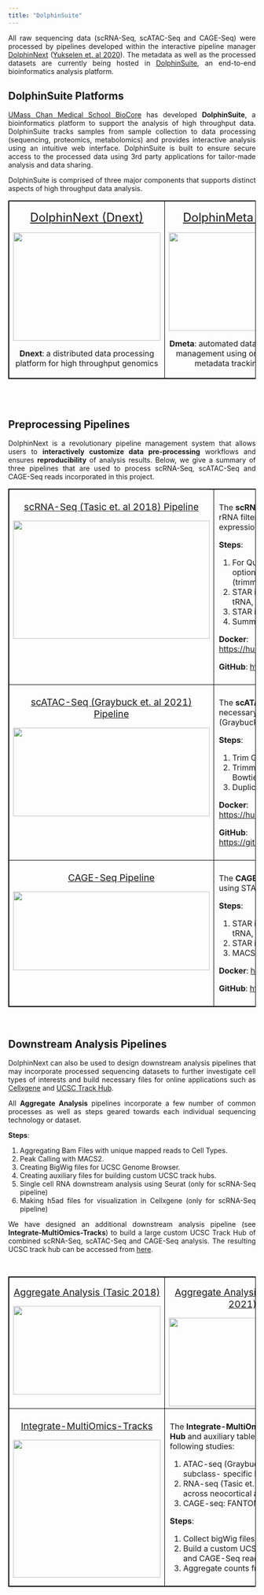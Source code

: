 ```yaml
---
title: "DolphinSuite"
---
```


<style>
table, th, td {
  border: 1px solid black;
  border-collapse: collapse;
}
body {
text-align: justify}
</style>

All raw sequencing data (scRNA-Seq, scATAC-Seq and CAGE-Seq) were processed by pipelines developed within the interactive pipeline manager [DolphinNext](./dolphinsuite.html) ([Yukselen et. al 2020](https://bmcgenomics.biomedcentral.com/articles/10.1186/s12864-020-6714-x)). The metadata as well as the processed datasets are currently being hosted in [DolphinSuite](./dolphinsuite.html), an end-to-end bioinformatics analysis platform.

## DolphinSuite Platforms

<a href="https://www.umassmed.edu/biocore/" target="_blank">UMass Chan Medical School BioCore</a> has developed **DolphinSuite**, a bioinformatics platform to support the analysis of high throughput data. DolphinSuite tracks samples from sample collection to data processing (sequencing, proteomics, metabolomics) and provides interactive analysis using an intuitive web interface. DolphinSuite is built to ensure secure access to the processed data using 3rd party applications for tailor-made analysis and data sharing. 

DolphinSuite is comprised of three major components that supports distinct aspects of high throughput data analysis. 
      
<table>
<tbody>
  <tr>
   <td style="text-align:center;width:33%; vertical-align: text-top;"> 
      <p> <a href="https://dnext.dolphinnext.com" target="_blank" style="font-size: 1.5em;">DolphinNext (Dnext)</a> </p>
      <img width="300" height="220" src="./images/dolphinnext.png" class="center">
      <br>
      <p> **Dnext**: a distributed data processing platform for high throughput genomics </p>
   </td>
   <td style="text-align:center;width:33%; vertical-align: text-top;"> 
      <p> <a href="https://dmeta.dolphinnext.com" target="_blank" style="font-size: 1.5em;">DolphinMeta (Dmeta)</a> </p>
      <img width="300" height="200" src="./images/dmeta.png" class="center">
      <br>
      <p> **Dmeta**: automated data processing and management using ontology-based metadata tracking system </p>
   </td>
   <td style="text-align:center; width:33%; vertical-align: text-top;"> 
      <p> <a href="https://dportal.dolphinnext.com" target="_blank" style="font-size: 1.5em;">DolphinPortal (Dportal)</a> </p>
      <img width="300" height="200" src="./images/dportal.png" class="center">
      <br>
      <p> **Dportal**: a user-friendly and interactive data browser for filtering and querying</p>
   </td>
  </tr>
</tbody>
</table>

<br>
<br>

## Preprocessing Pipelines

DolphinNext is a revolutionary pipeline management system that allows users to <strong>interactively customize data pre-processing</strong> workflows and ensures <strong>reproducibility</strong> of analysis results. Below, we give a summary of three pipelines that are used to process scRNA-Seq, scATAC-Seq and CAGE-Seq reads incorporated in this project. 

<table>
<tbody>
  <tr>
   <td style="text-align:center;width:40%; vertical-align: text-top;"> 
      <p> <a href="https://dnext.dolphinnext.com/index.php?np=1&id=12" target="_blank" style="font-size: 1.2em;">scRNA-Seq (Tasic et. al 2018) Pipeline</a> </p>
      <img width="400" height="240" src="./images/scRNA-Seq pipeline.png" class="center">
      <br>
   </td>
   <td style="width:60%; vertical-align: text-top; padding: 10px"> 
      <p> The <strong>scRNA-Seq (Tasic et. al 2018) pipeline</strong> includes Quality Control, rRNA filtering, Genome Alignment using STAR and estimates gene expression levels by GenomeAlignment Package in R. </p>
      <p> <strong>Steps</strong>: </p>
      <ol>
         <li>For Quality Control, we use FastQC to create qc outputs. There are optional read quality filtering (trimmomatic), read quality trimming (trimmomatic), adapter removal (cutadapt) processes available.</li>
         <li>STAR is used to count or filter out common RNAs (eg. rRNA, miRNA, tRNA, piRNA etc.).</li>
         <li>STAR is used to align RNA-Seq reads to a genome.</li>
         <li>SummarizeOverlaps is used to calculate gene counts.</li>
      </ol>
      <p style="margin : 0; padding-top:0;">**Docker**: <a href="https://hub.docker.com/r/dolphinnext/tasic2018_scrnaseq_pipeline" target="_blank">https://hub.docker.com/r/dolphinnext/tasic2018_scrnaseq_pipeline</a></p>
      <p>**GitHub**: <a href="https://github.com/dolphinnext/tasic2018_scrnaseq_pipeline" target="_blank">https://github.com/dolphinnext/tasic2018_scrnaseq_pipeline</a> </li></p>
   </td>
  </tr>
  <tr>
   <td style="text-align:center;width:40%; vertical-align: text-top;"> 
      <p> <a href="https://dnext.dolphinnext.com/index.php?np=1&id=18" target="_blank" style="font-size: 1.2em;">scATAC-Seq (Graybuck et. al 2021) Pipeline</a> </p>
      <img width="400" height="180" src="./images/scATAC-Seq pipeline.png" class="center">
      <br>
   </td>
   <td style="width:60%; vertical-align: text-top; padding: 10px"> 
      <p> The <strong>scATAC-Seq (Graybuck et. al 2021) pipeline</strong> includes a set of tools necessary for pre-processing ATAC-Seq libraries prepared as in (Graybuck et. al 2019).</p>
      <p> <strong>Steps</strong>: </p>
      <ol>
         <li>Trim Galore tool is used to remove adapters from reads.</li>
         <li>Trimmed and untrimmed reads are aligned to the reference using Bowtie.</li>
         <li>Duplicates reads are deleted using Samtools.</li>
      </ol>
      <p style="margin : 0; padding-top:0;">**Docker**: <a href="https://hub.docker.com/r/dolphinnext/graybuck2019_scatacseq_pipeline " target="_blank">https://hub.docker.com/r/dolphinnext/graybuck2019_scatacseq_pipeline </a></p>
      <p>**GitHub**: <a href="https://github.com/dolphinnext/graybuck2019_scatacseq_pipeline " target="_blank">https://github.com/dolphinnext/graybuck2019_scatacseq_pipeline </a> </li></p>
   </td>
  </tr>
  <tr>
   <td style="text-align:center;width:40%; vertical-align: text-top;"> 
      <p> <a href="https://dnext.dolphinnext.com/index.php?np=1&id=21" target="_blank" style="font-size: 1.2em;">CAGE-Seq Pipeline</a> </p>
      <img width="400" height="160" src="./images/CAGE-Seq pipeline.png" class="center">
      <br>
   </td>
   <td style="width:60%; vertical-align: text-top; padding: 10px"> 
      <p> The <strong>CAGE-seq pipeline</strong> includes rRNA filtering, Genome Alignment using STAR, and peak calling using MACS2. </p>
      <p> <strong>Steps</strong>: </p>
      <ol>
         <li>STAR is used to count or filter out common RNAs (eg. rRNA, miRNA, tRNA, piRNA etc.).</li>
         <li>STAR is used to align RNA-Seq reads to a genome.</li>
         <li>MACS2 is used for calling peaks in aligned bam files.</li>
      </ol>
      <p style="margin : 0; padding-top:0;">**Docker**: <a href="https://hub.docker.com/r/dolphinnext/cageseq_pipeline" target="_blank">https://hub.docker.com/r/dolphinnext/cageseq_pipeline</a></p>
      <p>**GitHub**: <a href="https://github.com/dolphinnext/cageseq_pipeline" target="_blank">https://github.com/dolphinnext/cageseq_pipeline</a> </li></p>
   </td>
  </tr>
</tbody>
</table>

<br>

## Downstream Analysis Pipelines

DolphinNext can also be used to design downstream analysis pipelines that may incorporate processed sequencing datasets to further investigate 
cell types of interests and build necessary files for online applications such as [Cellxgene](./cellxgenebrowser.html) and [UCSC Track Hub](./ucscbrowser.html). 

All **Aggregate Analysis** pipelines incorporate a few number of common processes as well as steps geared towards each individual sequencing technology or dataset. 

<p> <strong>Steps</strong>: </p>
<ol>
   <li>Aggregating Bam Files with unique mapped reads to Cell Types.</li>
   <li>Peak Calling with MACS2.</li>
   <li>Creating BigWig files for UCSC Genome Browser.</li>
   <li>Creating auxiliary files for building custom UCSC track hubs.</li>
   <li>Single cell RNA downstream analysis using Seurat (only for scRNA-Seq pipeline)</li>
   <li>Making h5ad files for visualization in Cellxgene (only for scRNA-Seq pipeline)</li>
</ol>

We have designed an additional downstream analysis pipeline (see <strong>Integrate-MultiOmics-Tracks</strong>) to build a large custom UCSC Track Hub of combined scRNA-Seq, scATAC-Seq and CAGE-Seq analysis. The resulting UCSC track hub can be accessed from [here](./ucscbrowser.html). 

<br>
<table>
<tbody>
  <tr>
    <td style="text-align:center;width:33%; vertical-align: text-top;"> 
      <p> <a href="https://dnext.dolphinnext.com/index.php?np=1&id=20" target="_blank" style="font-size: 1.2em;">Aggregate Analysis (Tasic 2018)</a> </p>
      <img width="300" height="180" src="./images/aggregate Tasic.png" class="center">
   </td>
   <td style="text-align:center; width:33%; vertical-align: text-top;"> 
      <p> <a href="https://dnext.dolphinnext.com/index.php?np=1&id=19" target="_blank" style="font-size: 1.2em;">Aggregate Analysis (Graybuck 2021)</a> </p>
      <img width="300" height="180" src="./images/aggregate Graybuck.png" class="center">
   </td>
   <td style="text-align:center;width:33%; vertical-align: text-top;"> 
      <p> <a href="https://dnext.dolphinnext.com/index.php?np=1&id=22" target="_blank" style="font-size: 1.2em;">Cage-Seq Aggregate Analysis</a> </p>
      <img width="300" height="130" src="./images/aggregate CAGE-Seq.png" class="center">
   </td>
  </tr>
  <tr>
   <td style="text-align:center;width:33%; vertical-align: text-top;"> 
      <p> <a href="https://dnext.dolphinnext.com/index.php?np=1&id=23" target="_blank" style="font-size: 1.2em;">Integrate-MultiOmics-Tracks</a> </p>
      <img width="300" height="280" src="./images/multi-omics pipeline.png" class="center">
      <br>
   </td>
   <td colspan=2 style="width:66%; vertical-align: text-top; padding: 10px"> 
      <p> The <strong>Integrate-MultiOmics-Tracks</strong> pipeline generates a custom <strong>USCS Track Hub</strong> and auxiliary tables for interrogating RNA, ATAC and CAGE seq reads from following studies: </p>
      <ol>
         <li>ATAC-seq (Graybuck et. al 2021): Enhancer viruses for combinatorial cell-subclass- specific labeling.</li>
         <li>RNA-seq (Tasic et. al 2018): Shared and distinct transcriptomic cell types across neocortical areas.</li>
         <li>CAGE-seq: FANTOM5 CAGE profiles of human and mouse samples.</li>
      </ol>
      <p> <strong>Steps</strong>: </p>
      <ol>
         <li>Collect bigWig files from DolphinNext runs.</li>
         <li>Build a custom UCSC track hub for all tracks of scRNA-Seq, scATAC-Seq and CAGE-Seq reads</li>
         <li>Aggregate counts from scRNA-seq data for each cell type.</li>
      </ol>
   </td>
  </tr>
</tbody>
</table>
<br>